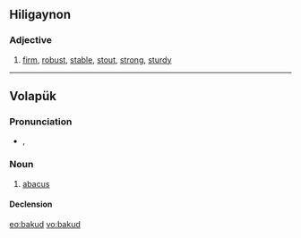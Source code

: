 ==Hiligaynon==

===Adjective===
{{hil-adj|bákud}}

# [[firm]], [[robust]], [[stable]], [[stout]], [[strong]], [[sturdy]]

----

==Volapük==

===Pronunciation===
* {{IPA|[baˈkud]|lang=vo}}, {{X-SAMPA|[ba"kud]}}

===Noun===
{{vo-noun}}

# [[abacus]]

====Declension====
{{vo-decl-noun}}

[[eo:bakud]]
[[vo:bakud]]